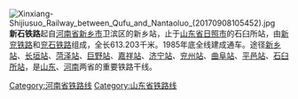 {{expand|time=2014-07-29T00:31:32+00:00}}
{{unreferenced|time=2014-07-29T00:31:32+00:00}}
[[File:Xinxiang-Shijiusuo_Railway_between_Qufu_and_Nantaoluo_(20170908105452).jpg|thumb]]
'''新石铁路'''起自[[河南省|河南省]][[新乡市|新乡市]]卫滨区的新乡站，止于[[山东省|山东省]][[日照市|日照市]]的石臼所站，由[[新兖铁路|新兖铁路]]和[[兖石铁路|兖石铁路]]组成，全长613.203千米。1985年底全线建成通车。途径[[新乡站|新乡站]]、[[长垣站|长垣站]]、[[菏泽站|菏泽站]]、[[巨野站|巨野站]]、[[嘉祥站|嘉祥站]]、[[济宁站|济宁站]]、[[兖州站|兖州站]]、[[曲阜站|曲阜站]]、[[平邑站|平邑站]]、[[石臼所站|石臼所站]]，是[[山东|山东]]、[[河南|河南]]两省的重要铁路干线。
{{China-rail-stub}}
[[Category:河南省铁路线|Category:河南省铁路线]]
[[Category:山东省铁路线|Category:山东省铁路线]]